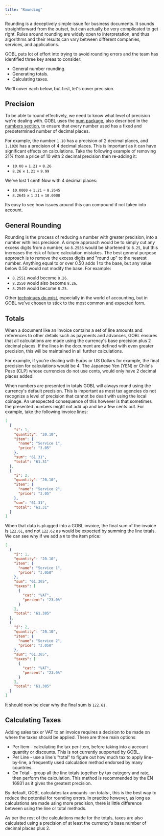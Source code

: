 ```yaml
---
title: "Rounding"
---
```


Rounding is a deceptively simple issue for business documents. It sounds straightforward from the outset, but can actually be very complicated to get right. Rules around rounding are widely open to interpretation, and thus algorithms and their results can vary between different companies, services, and applications.

GOBL puts lot of effort into trying to avoid rounding errors and the team has identified three key areas to consider:

- General number rounding.
- Generating totals.
- Calculating taxes.

We'll cover each below, but first, let's cover precision.

## Precision

To be able to round effectively, we need to know what level of precision we're dealing with. GOBL uses the [num package](https://github.com/invopop/gobl/tree/main/num), also described in the [numbers section](/overview/numbers), to ensure that every number used has a fixed and predetermined number of decimal places.

For example, the number `1.10` has a precision of 2 decimal places, and `1.1020` has a precision of 4 decimal places. This is important as it can have significant effects on calculations. Take the following example of removing 21% from a price of 10 with 2 decimal precision then re-adding it:

- `10.00` ÷ `1.21` = `8.26`
- `8.26` × `1.21` = `9.99`

We've lost 1 cent! Now with 4 decimal places:

- `10.0000` ÷ `1.21` = `8.2645`
- `8.2645` × `1.21` = `10.0000`

Its easy to see how issues around this can compound if not taken into account.

## General Rounding

Rounding is the process of reducing a number with greater precision, into a number with less precision. A simple approach would be to simply cut any excess digits from a number, so `8.2556` would be shortened to `8.25`, but this increases the risk of future calculation mistakes. The best general purpose approach is to remove the excess digits and "round up" to the nearest number. Anything equal to or over 0.50 adds 1 to the base, but any value below 0.50 would not modify the base. For example:

- `8.2551` would become `8.26`.
- `8.2550` would also become `8.26`.
- `8.2549` would become `8.25`.

Other [techniques do exist](https://en.wikipedia.org/wiki/Rounding), especially in the world of accounting, but in GOBL we've chosen to stick to the most common and expected form.

## Totals

When a document like an invoice contains a set of line amounts and references to other details such as payments and advances, GOBL ensures that all calculations are made using the currency's base precision plus 2 decimal places. If the lines in the document are defined with even greater precision, this will be maintained in all further calculations.

For example, if you're dealing with Euros or US Dollars for example, the final precision for calculations would be 4. The Japanese Yen (YEN) or Chile's Peso (CLP) whose currencies do not use cents, would only have 2 decimal places added.

When numbers are presented in totals GOBL will always round using the currency's default precision. This is important as most tax agencies do not recognize a level of precision that cannot be dealt with using the local coinage. An unexpected consequence of this however is that sometimes the presented numbers might not add up and be a few cents out. For example, take the following invoice lines:

```json
[
  {
    "i": 1,
    "quantity": "20.10",
    "item": {
      "name": "Service 1",
      "price": "3.05"
    },
    "sum": "61.31",
    "total": "61.31"
  },
  {
    "i": 2,
    "quantity": "20.10",
    "item": {
      "name": "Service 2",
      "price": "3.05"
    },
    "sum": "61.31",
    "total": "61.31"
  }
]
```

When that data is plugged into a GOBL invoice, the final sum of the invoice is `122.61`, and not `122.62` as would be expected by summing the line totals. We can see why if we add a `0` to the item price:

```json
[
  {
    "i": 1,
    "quantity": "20.10",
    "item": {
      "name": "Service 1",
      "price": "3.050"
    },
    "sum": "61.305",
    "taxes": [
      {
        "cat": "VAT",
        "percent": "23.0%"
      }
    ],
    "total": "61.305"
  },
  {
    "i": 2,
    "quantity": "20.10",
    "item": {
      "name": "Service 2",
      "price": "3.050"
    },
    "sum": "61.305",
    "taxes": [
      {
        "cat": "VAT",
        "percent": "23.0%"
      }
    ],
    "total": "61.305"
  }
]
```

It should now be clear why the final sum is `122.61`.

## Calculating Taxes

Adding sales tax or VAT to an invoice requires a decision to be made on where the taxes should be applied. There are three main options:

- Per Item - calculating the tax per-item, before taking into a account quantity or discounts. This is not currently supported by GOBL.
- Per Line - use a line's "total" to figure out how much tax to apply line-by-line, a frequently used calculation method endorsed by many countries.
- On Total - group all the line totals together by tax category and rate, then perform the calculation. This method is recommended by the EN 16931 as it gives the greatest precision.

By default, GOBL calculates tax amounts -on totals-, this is the best way to reduce the potential for rounding errors. In practice however, as long as calculations are made using more precision, there is little difference between using the line or total methods.

As per the rest of the calculations made for the totals, taxes are also calculated using a precision of at least the currency's base number of decimal places plus 2.
